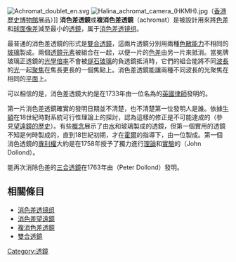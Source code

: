 [[File:Achromat_doublet_en.svg|thumb]]
[[File:Halina_achromat_camera_(HKMH).jpg|thumb]]（[[香港歷史博物館|香港歷史博物館]]展品）]]
'''消色差透鏡'''或'''複消色差透鏡'''（achromat）是被設計用來將[[色差|色差]]和[[球面像差|球面像差]]減至最小的[[透鏡|透鏡]]，属于[[消色差透镜组|消色差透镜组]]。

最普通的消色差透鏡的形式是[[雙合透鏡|雙合透鏡]]，這兩片透鏡分別用兩種[[色散能力|色散能力]]不相同的[[玻璃|玻璃]]製成。兩個[[透鏡元素|透鏡元素]]被組合在一起，以便一片的[[色差|色差]]由另一片來抵消。當冕牌玻璃正透鏡的[[光學倍率|光學倍率]]不會被[[燧石玻璃|燧石玻璃]]的負透鏡抵消時，它們的組合能將不同[[波長|波長]]的[[光|光]]一起[[聚焦|聚焦]]在焦長更長的一個焦點上。消色差透鏡能讓兩種不同波長的光聚焦在相同的[[平面_(数学)|平面]]上。

可以相信的是，消色差透鏡大約是在1733年由一位名為{{link-en|切斯特·穆爾·霍爾|Chester Moore Hall}}的[[英國|英國]][[律師|律師]]發明的。

第一片消色差透鏡確實的發明日期並不清楚，也不清楚第一位發明人是誰。依據[[牛頓|牛頓]]在18世紀時對系統可行性理論上的探討，認為這樣的修正是不可能達成的（參見[[消色差望遠鏡#望遠鏡的歷史|望遠鏡的歷史]]）。有些[[概念|概念]]展示了由[[水|水]]和玻璃製成的透鏡，但第一個實用的透鏡不知是何時製成的，直到18世紀初期，才在[[霍爾|霍爾]]的指導下，由一位{{link-en|眼鏡師|Optician}}{{link-en|喬治·貝斯（光學）|George Bass (optician)|喬治·貝斯}}製成。第一個消色透鏡的[[專利權|專利權]]大約是在1758年授予了獨力進行[[理論|理論]]和[[實驗|實驗]]的{{link-en|約翰·多倫德|John Dollond}}（John Dollond）。

能再次消除色差的[[三合透鏡|三合透鏡]]在1763年由{{link-en|彼得·多倫德|Peter Dollond}}（Peter Dollond）發明。

== 相關條目 ==
* [[消色差透镜组|消色差透镜组]]
* [[消色差望遠鏡|消色差望遠鏡]]
* [[複消色差透鏡|複消色差透鏡]]
* [[雙合透鏡|雙合透鏡]]

[[Category:透鏡|Category:透鏡]]